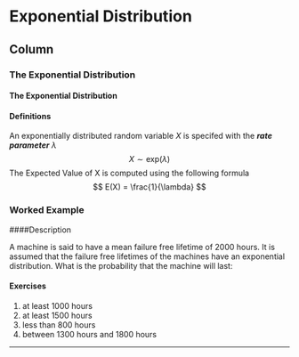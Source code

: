 Exponential Distribution {data-navmenu="Continuous Distributions"}
==============================================================

Column {.tabset}
--------------------------------

### The Exponential Distribution

#### The Exponential Distribution
#### Definitions

An exponentially distributed random variable $X$ is specifed with the ***rate parameter*** $\lambda$
$$ X \sim \mbox{exp}(\lambda)  $$
The  Expected Value of X is computed using the following formula
$$ E(X) = \frac{1}{\lambda} $$

### Worked Example
####Description

A machine is said to have a mean failure free lifetime of 2000 hours. It is assumed that the failure free lifetimes of the machines have an exponential distribution. 
What is the probability that the machine will last:

#### Exercises 

1. at least 1000 hours
2. at least 1500 hours
3. less than 800 hours
4. between 1300 hours and 1800 hours

-------------

